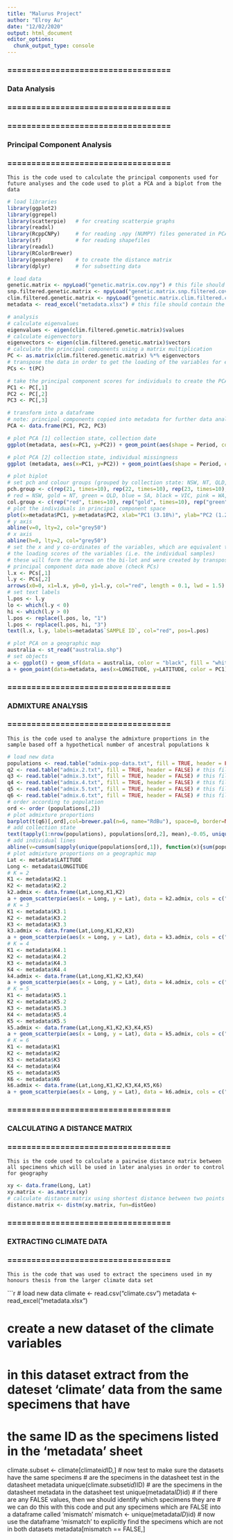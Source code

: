 ```yaml
---
title: "Malurus Project"
author: "Elroy Au"
date: "12/02/2020"
output: html_document
editor_options: 
  chunk_output_type: console
---
```


### ================================== ###
### Data Analysis                      ###
### ================================== ###

### ================================== ###
### Principal Component Analysis       ###
### ================================== ###

```This is the code used to calculate the principal components used for future analyses and the code used to plot a PCA and a biplot from the data``` 

```r

# load libraries 
library(ggplot2)
library(ggrepel)
library(scatterpie)   # for creating scatterpie graphs
library(readxl) 
library(RcppCNPy)     # for reading .npy (NUMPY) files generated in PCAngsd 
library(sf)           # for reading shapefiles 
library(readxl)
library(RColorBrewer)
library(geosphere)    # to create the distance matrix
library(dplyr)        # for subsetting data

# load data
genetic.matrix <- npyLoad("genetic.matrix.cov.npy") # this file should contain the genetic covariance matrix of all of the unfiltered individuals, n=133
snp.filtered.genetic.matrix <- npyLoad("genetic.matrix.snp.filtered.cov.npy") # this file should contain the genetic covariance matrix of all the individuals post pca-filtering, n = 119
clim.filtered.genetic.matrix <- npyLoad("genetic.matrix.clim.filtered.cov.npy") # this file should contain the genetic covariance matrix of all of the individuals post-climate, n = 113
metadata <- read_excel("metadata.xlsx") # this file should contain the metadata for all of the sampled specimens post-PCA filtering, n = 119

# analysis
# calculate eigenvalues
eigenvalues <- eigen(clim.filtered.genetic.matrix)$values         
# calculate eigenvectors
eigenvectors <- eigen(clim.filtered.genetic.matrix)$vectors  
# calculate the principal components using a matrix multiplication 
PC <- as.matrix(clim.filtered.genetic.matrix) %*% eigenvectors
# transpose the data in order to get the loading of the variables for each principal component 
PCs <- t(PC)

# take the principal component scores for individuals to create the PCA plot
PC1 <- PC[,1]
PC2 <- PC[,2]
PC3 <- PC[,3]

# transform into a dataframe
# note: principal components copied into metadata for further data analysis
PCA <- data.frame(PC1, PC2, PC3)

# plot PCA [1] collection state, collection date
ggplot(metadata, aes(x=PC1, y=PC2)) + geom_point(aes(shape = Period, color = STATE), position = "jitter", size = 2.5) + scale_shape_manual(values = c(3, 4, 8, 15, 17, 18, 19, 25)) + theme_bw()

# plot PCA [2] collection state, individual missingness
ggplot (metadata, aes(x=PC1, y=PC2)) + geom_point(aes(shape = Period, color = MISSINGNESS), position = "jitter", size = 2.5) + scale_shape_manual(values = c(3, 4, 8, 15, 17, 18, 19, 25)) + scale_color_continuous(high = "black", low = "turquoise2") + theme_bw() 

# plot biplot
# set pch and colour groups (grouped by collection state: NSW, NT, QLD, SA, VIC, WA, NA)
pch.group <- c(rep(21, times=10), rep(22, times=10), rep(23, times=10), rep(24, times=45), rep(3, times=1), rep(25, times=43))
# red = NSW, gold = NT, green = QLD, blue = SA, black = VIC, pink = WA, black X = N.A
col.group <- c(rep("red", times=10), rep("gold", times=10), rep("green", times=10), rep("skyblue2", times=45), rep("black", times=1), rep("violet", times=43))
# plot the individuals in principal component space 
plot(x=metadata$PC1, y=metadata$PC2, xlab="PC1 (3.18%)", ylab="PC2 (1.23%)", xlim=c(-1.0,1.0),ylim=c(-0.6,0.6), pch=pch.group, col="black", bg=col.group, cex=2, las=1, asp=1)
# y axis
abline(v=0, lty=2, col="grey50")
# x axis
abline(h=0, lty=2, col="grey50")
# set the x and y co-ordinates of the variables, which are equivalent to
# the loading scores of the variables (i.e. the individual samples)
# these will form the arrows on the bi-lot and were created by transposing the 
# principal component data made above (check PCs)
l.x <- PCs[,1]
l.y <- PCs[,2]
arrows(x0=0, x1=l.x, y0=0, y1=l.y, col="red", length = 0.1, lwd = 1.5)
# set text labels 
l.pos <- l.y
lo <- which(l.y < 0)
hi <- which(l.y > 0)
l.pos <- replace(l.pos, lo, "1")
l.pos <- replace(l.pos, hi, "3")
text(l.x, l.y, labels=metadata$`SAMPLE ID`, col="red", pos=l.pos)

# plot PCA on a geographic map
australia <- st_read("australia.shp")
# set objects
a <- ggplot() + geom_sf(data = australia, color = "black", fill = "white")
a + geom_point(data=metadata, aes(x=LONGITUDE, y=LATITUDE, color = PC1), size = 2.5) + scale_color_gradient2()
```

### ================================== ###
### ADMIXTURE ANALYSIS                 ###
### ================================== ###

```This is the code used to analyse the admixture proportions in the sample based off a hypothetical number of ancestral populations k```

```r

# load new data
populations <- read.table("admix-pop-data.txt", fill = TRUE, header = FALSE) # this file contains the necessary metadata for ordering individuals via their collection state
q2 <- read.table("admix.2.txt", fill = TRUE, header = FALSE) # this file should contain the estimated admixture proportions for all individuals when the number of ancestral populations k = 2 for creating admixture barplots
q3 <- read.table("admix.3.txt", fill = TRUE, header = FALSE) # this file should contain the estimated admixture proportions for all individuals when the number of ancestral populations k = 3 for creating admixture barplots
q4 <- read.table("admix.4.txt", fill = TRUE, header = FALSE) # this file should contain the estimated admixture proportions for all individuals when the number of ancestral populations k = 4 for creating admixture barplots
q5 <- read.table("admix.5.txt", fill = TRUE, header = FALSE) # this file should contain the estimated admixture proportions for all individuals when the number of ancestral populations k = 5 for creating admixture barplots
q6 <- read.table("admix.6.txt", fill = TRUE, header = FALSE) # this file should contain the estimated admixture proportions for all individuals when the number of ancestral populations k = 6 for creating admixture barplots
# order according to population
ord <- order (populations[,2])
# plot admixture proportions 
barplot(t(q6)[,ord],col=brewer.pal(n=6, name="RdBu"), space=0, border=NA, xlab="Individuals", ylab="Admixture Proportions (K=6)")
# add collection state 
text(tapply(1:nrow(populations), populations[ord,2], mean),-0.05, unique(populations[ord,2]),xpd=T)
# add individual lines
abline(v=cumsum(sapply(unique(populations[ord,1]), function(x){sum(populations[ord,1]==x)})), col="white",lwd=0.5)
# plot admixture proportions on a geographic map
Lat <- metadata$LATITUDE
Long <- metadata$LONGITUDE
# K = 2
K1 <- metadata$K2.1
K2 <- metadata$K2.2
k2.admix <- data.frame(Lat,Long,K1,K2)
a + geom_scatterpie(aes(x = Long, y = Lat), data = k2.admix, cols = c("K1", "K2")) + scale_fill_manual(values=c("#F39C12", "#C39BD3", "#82E0AA", "#F7DC6F", "#EC7063", "#85C1E9")) + theme_light()
# K = 3
K1 <- metadata$K3.1
K2 <- metadata$K3.2
K3 <- metadata$K3.3
k3.admix <- data.frame(Lat,Long,K1,K2,K3)
a + geom_scatterpie(aes(x = Long, y = Lat), data = k3.admix, cols = c("K1", "K2", "K3")) + scale_fill_manual(values=c("#F39C12", "#C39BD3", "#82E0AA", "#F7DC6F", "#EC7063", "#85C1E9")) + theme_light()
# K = 4
K1 <- metadata$K4.1
K2 <- metadata$K4.2
K3 <- metadata$K4.3
K4 <- metadata$K4.4
k4.admix <- data.frame(Lat,Long,K1,K2,K3,K4)
a + geom_scatterpie(aes(x = Long, y = Lat), data = k4.admix, cols = c("K1", "K2", "K3", "K4")) + scale_fill_manual(values=c("#F39C12", "#C39BD3", "#82E0AA", "#F7DC6F", "#EC7063", "#85C1E9")) + theme_light()
# K = 5
K1 <- metadata$K5.1
K2 <- metadata$K5.2
K3 <- metadata$K5.3
K4 <- metadata$K5.4
K5 <- metadata$K5.5
k5.admix <- data.frame(Lat,Long,K1,K2,K3,K4,K5)
a + geom_scatterpie(aes(x = Long, y = Lat), data = k5.admix, cols = c("K1", "K2", "K3", "K4", "K5")) + scale_fill_manual(values=c("#F39C12", "#C39BD3", "#82E0AA", "#F7DC6F", "#EC7063", "#85C1E9")) + theme_light()
# K = 6
K1 <- metadata$K1
K2 <- metadata$K2
K3 <- metadata$K3
K4 <- metadata$K4
K5 <- metadata$K5
K6 <- metadata$K6
k6.admix <- data.frame(Lat,Long,K1,K2,K3,K4,K5,K6)
a + geom_scatterpie(aes(x = Long, y = Lat), data = k6.admix, cols = c("K1", "K2", "K3", "K4", "K5", "K6")) + scale_fill_manual(values=c("#F39C12", "#C39BD3", "#82E0AA", "#F7DC6F", "#EC7063", "#85C1E9")) + theme_light()
```

### ================================== ###
### CALCULATING A DISTANCE MATRIX      ###
### ================================== ###

```This is the code used to calculate a pairwise distance matrix between all specimens which will be used in later analyses in order to control for geography```

```r
xy <- data.frame(Long, Lat)
xy.matrix <- as.matrix(xy)
# calculate distance matrix using shortest distance between two points in metres 
distance.matrix <- distm(xy.matrix, fun=distGeo)
```

### ================================== ###
### EXTRACTING CLIMATE DATA            ###
### ================================== ###

```This is the code that was used to extract the specimens used in my honours thesis from the larger climate data set```

```r
# load new data 
climate <- read.csv("climate.csv")
metadata <- read_excel("metadata.xlsx")

# create a new dataset of the climate variables
# in this dataset extract from the dateset 'climate' data from the same specimens that have 
# the same ID as the specimens listed in the 'metadata' sheet 
climate.subset <- climate[climate$id %in% metadata$ID,]
# now test to make sure the datasets have the same specimens 
# are the specimens in the datasheet test in the datasheet metadata
unique(climate.subset$id) %in% unique(metadata$ID) 
# are the specimens in the datasheet metadata in the datasheet test 
unique(metadata$ID) %in% unique(climate.subset$id) 
# if there are any FALSE values, then we should identify which specimens they are
# we can do this with this code and put any specimens which are FALSE into a dataframe called 'mismatch'
mismatch <- unique(metadata$ID) %in% unique(climate.subset$id)
# now use the dataframe 'mismatch' to explicitly find the specimens which are not in both datasets
metadata[mismatch == FALSE,]
